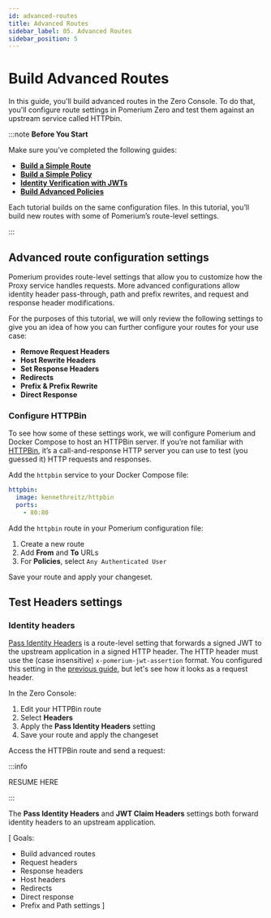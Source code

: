 ```yaml
---
id: advanced-routes
title: Advanced Routes
sidebar_label: 05. Advanced Routes
sidebar_position: 5
---
```


# Build Advanced Routes

In this guide, you'll build advanced routes in the Zero Console. To do that, you'll configure route settings in Pomerium Zero and test them against an upstream service called HTTPbin.

:::note **Before You Start**

Make sure you’ve completed the following guides:

- [**Build a Simple Route**](/docs/courses/zero-fundamentals/build-routes)
- [**Build a Simple Policy**](/docs/courses/zero-fundamentals/build-policies)
- [**Identity Verification with JWTs**](/docs/courses/zero-fundamentals/sing-sign-on)
- [**Build Advanced Policies**](/docs/courses/zero-fundamentals/advanced-policies)

Each tutorial builds on the same configuration files. In this tutorial, you’ll build new routes with some of Pomerium’s route-level settings.

:::

## Advanced route configuration settings

Pomerium provides route-level settings that allow you to customize how the Proxy service handles requests. More advanced configurations allow identity header pass-through, path and prefix rewrites, and request and response header modifications.

For the purposes of this tutorial, we will only review the following settings to give you an idea of how you can further configure your routes for your use case:

- **Remove Request Headers**
- **Host Rewrite Headers**
- **Set Response Headers**
- **Redirects**
- **Prefix & Prefix Rewrite**
- **Direct Response**

### Configure HTTPBin

To see how some of these settings work, we will configure Pomerium and Docker Compose to host an HTTPBin server. If you’re not familiar with [HTTPBin](https://httpbin.org/), it’s a call-and-response HTTP server you can use to test (you guessed it) HTTP requests and responses.

Add the `httpbin` service to your Docker Compose file:

```yaml title="docker-compose.yaml"
httpbin:
  image: kennethreitz/httpbin
  ports:
    - 80:80
```

Add the `httpbin` route in your Pomerium configuration file:

1. Create a new route
1. Add **From** and **To** URLs
1. For **Policies**, select `Any Authenticated User`

Save your route and apply your changeset.

## Test Headers settings

### Identity headers

[Pass Identity Headers](/docs/reference/routes/pass-identity-headers-per-route) is a route-level setting that forwards a signed JWT to the upstream application in a signed HTTP header. The HTTP header must use the (case insensitive) `x-pomerium-jwt-assertion` format. You configured this setting in the [previous guide](/docs/courses/zero-fundamentals/single-sign-on), but let's see how it looks as a request header.

In the Zero Console:

1. Edit your HTTPBin route
1. Select **Headers**
1. Apply the **Pass Identity Headers** setting
1. Save your route and apply the changeset

Access the HTTPBin route and send a request:



:::info

RESUME HERE

:::

The **Pass Identity Headers** and **JWT Claim Headers** settings both forward identity headers to an upstream application.



[
  Goals:
  - Build advanced routes
  - Request headers
  - Response headers
  - Host headers
  - Redirects
  - Direct response
  - Prefix and Path settings
]
